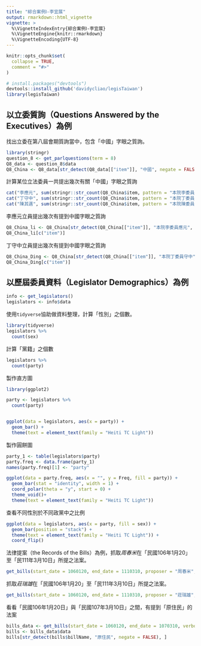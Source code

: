 ```yaml
---
title: "綜合案例Ⅰ-李宜展"
output: rmarkdown::html_vignette
vignette: >
  %\VignetteIndexEntry{綜合案例Ⅰ-李宜展}
  %\VignetteEngine{knitr::rmarkdown}
  %\VignetteEncoding{UTF-8}
---
```


```r
knitr::opts_chunk$set(
  collapse = TRUE,
  comment = "#>"
)
```

```r
# install.packages("devtools")
devtools::install_github('davidycliao/legisTaiwan')
library(legisTaiwan)
```


## 以立委質詢（Questions Answered by the Executives）為例

找出立委在第八屆會期質詢當中，包含「中國」字眼之質詢。
```r
library(stringr)
question_8 <- get_parlquestions(term = 8)
Q8_data <- question_8$data
Q8_China <- Q8_data[str_detect(Q8_data[["item"]], "中國", negate = FALSE),]
```

計算某位立法委員一共提出幾次有關「中國」字眼之質詢
```r
cat("李應元", sum(stringr::str_count(Q8_China$item, pattern = "本院李委員應元")), "\n")
cat("丁守中", sum(stringr::str_count(Q8_China$item, pattern = "本院丁委員守中")), "\n")
cat("陳其邁", sum(stringr::str_count(Q8_China$item, pattern = "本院陳委員其邁")), "\n")
```

李應元立員提出幾次有提到中國字眼之質詢
```r
Q8_China_li <- Q8_China[str_detect(Q8_China[["item"]], "本院李委員應元", negate = FALSE),]
Q8_China_li[c("item")]
```

丁守中立員提出幾次有提到中國字眼之質詢
```r
Q8_China_Ding <- Q8_China[str_detect(Q8_China[["item"]], "本院丁委員守中", negate = FALSE),]
Q8_China_Ding[c("item")]
```

## 以歷屆委員資料（Legislator Demographics）為例

```r
info <- get_legislators()
legislators <- info$data
```

使用`tidyverse`協助做資料整理，計算「性別」之個數。
```r
library(tidyverse)
legislators %>% 
  count(sex) 
```
計算「黨籍」之個數
```r
legislators %>% 
  count(party) 
```

製作直方圖

```r
library(ggplot2)

party <- legislators %>% 
  count(party) 


ggplot(data = legislators, aes(x = party)) +
  geom_bar() +
  theme(text = element_text(family = "Heiti TC Light"))
```

製作圓餅圖
```r
party_1 <- table(legislators$party)
party.freq <- data.frame(party_1)
names(party.freq)[1] <- "party"

ggplot(data = party.freq, aes(x = "", y = Freq, fill = party)) +
  geom_bar(stat = "identity", width = 1) +
  coord_polar(theta = "y", start = 0) +
  theme_void()+
  theme(text = element_text(family = "Heiti TC Light"))

```

查看不同性別於不同政黨中之比例
```r
ggplot(data = legislators, aes(x = party, fill = sex)) +
  geom_bar(position = "stack") +
  theme(text = element_text(family = "Heiti TC Light")) +
  coord_flip()
```

法律提案（the Records of the Bills）為例，抓取*周春米*在「民國106年1月20」至「民111年3月10日」所提之法案。
```r
get_bills(start_date = 1060120, end_date = 1110310, proposer = "周春米", verbose = FALSE)
```
抓取*莊瑞雄*在「民國106年1月20」至「民111年3月10日」所提之法案。
```r
get_bills(start_date = 1060120, end_date = 1110310, proposer = "莊瑞雄", verbose = FALSE)
```

看看「民國106年1月20日」與「民國107年3月10日」之間，有提到「原住民」的法案
```r
bills_data <- get_bills(start_date = 1060120, end_date = 1070310, verbose = FALSE)
bills <- bills_data$data
bills[str_detect(bills$billName, "原住民", negate = FALSE), ]
```

